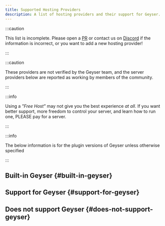 ```yaml
---
title: Supported Hosting Providers
description: A list of hosting providers and their support for Geyser.
---
```



:::caution

This list is incomplete. Please open a [PR](https://github.com/GeyserMC/GeyserWebsite/pulls) or contact us on [Discord](https://discord.gg/geysermc) if the information is incorrect, or you want to add a new hosting provider!

:::

:::caution

These providers are not verified by the Geyser team, and the server providers below are reported as working by members of the community.

:::

:::info

Using a <i>"Free Host"</i> may not give you the best experience <i>at all</i>. If you want better support, more freedom to control your server, and learn how to run one, PLEASE pay for a server.

:::

:::info

The below information is for the plugin versions of Geyser unless otherwise specified

:::

## Built-in Geyser \{#built-in-geyser}

<Provider type="built_in" />

## Support for Geyser \{#support-for-geyser}

<Provider type="support" />

## Does not support Geyser \{#does-not-support-geyser}

<Provider type="no_support" />
